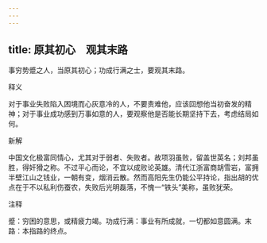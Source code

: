 ```yaml
---
---
---
```

title: 原其初心　观其末路
---



事穷势蹙之人，当原其初心；功成行满之士，要观其末路。

释义

对于事业失败陷入困境而心灰意冷的人，不要责难他，应该回想他当初奋发的精神；对于事业成功感到万事如意的人，要观察他是否能长期坚持下去，考虑结局如何。

新解

中国文化极富同情心，尤其对于弱者、失败者。故项羽虽败，留盖世英名；刘邦虽胜，得奸猾之称。不过平心而论，不宜以成败论英雄。清代江浙富商胡雪岩，富拥半壁江山之钱业，一朝有变，烟消云散。然而高阳先生仍能公平持论，指出胡的优点在于不以私利伤蚕农，失败后光明磊落，不愧一“铁头”美称，虽败犹荣。

注释

蹙：穷困的意思，或精疲力竭。功成行满：事业有所成就，一切都如意圆满。末路：本指路的终点。